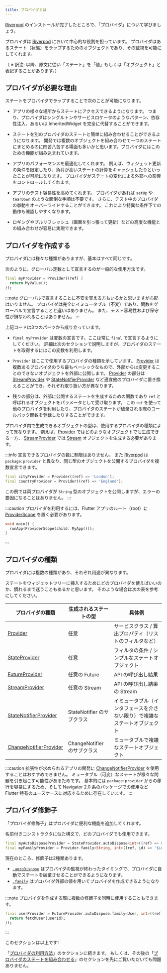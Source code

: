 ```yaml
---
title: プロバイダとは
---
```


[Riverpod] のインストールが完了したところで、「プロバイダ」について学びましょう。

プロバイダは [Riverpod] において中心的な役割を担っています。
プロバイダはあるステート（状態）をラップするためのオブジェクトであり、その監視を可能にしてくれます。

（ ※ 訳注: 以降、原文に従い「ステート」を「値」もしくは「オブジェクト」と表記することがあります。）

## プロバイダが必要な理由

ステートをプロバイダでラップすることで次のことが可能になります。

- アプリの様々な場所からステートにアクセスできるようになります。
  つまり、プロバイダはシングルトンやサービスロケータのようなパターン、依存性注入、あるいは InheritedWidget を完全に代替することができます。

- ステートを別のプロバイダのステートと簡単に組み合わせることができるようになります。
  開発では複数のオブジェクトを組み合わせて一つのステートにまとめるのに四苦八苦する場面も多いかと思います。プロバイダにはこのための機能が組み込まれています。

- アプリのパフォーマンスを最適化してくれます。
  例えば、ウィジェット更新の条件を限定したり、負荷が高いステートの計算をキャッシュしたりといったことが可能になります。
  プロバイダがステートの変化による外部への影響をコントロールしてくれます。

- アプリのテスト容易性を高めてくれます。
  プロバイダがあれば `setUp` や `tearDown` のような面倒な手順は不要です。
  さらに、テスト中のプロバイダの挙動をオーバーライドすることができます。
  これにより特異な条件下での動作も確認しやすくなります。

- ロギングやプルリフレッシュ（画面を引っ張って更新）などの高度な機能との組み合わせが容易に実現できます。

## プロバイダを作成する

プロバイダには様々な種類がありますが、基本はすべて同じです。

次のように、グローバル定数として宣言するのが一般的な使用方法です。

```dart
final myProvider = Provider((ref) {
  return MyValue();
});
```

:::note
グローバルで宣言することに不安を覚える方もいるかと思いますが心配はいりません。
プロバイダは完全にイミュータブル（不変）であり、関数をグローバルで宣言することと違いはありません。
また、テスト容易性および保守性が損なわれることはありません。
:::

上記コードは3つのパーツから成り立っています。

- `final myProvider` は変数の宣言です。ここは常に `final` で宣言するようにしてください。
  詳細は次のセクションで説明しますが、プロバイダのステートを取得するにはこの変数を利用します。

- `Provider` はここで使用するプロバイダの種類を示しています。
  [Provider] は複数あるプロバイダのうち最もベーシックなもので、外部からは変更することのできないオブジェクトを外部に公開します。
  [Provider] の部分は [StreamProvider] や [StateNotifierProvider]
  など適宜他のプロバイダに置き換えることができ、それぞれ取り扱い方が異なります。

- 残りの部分は、外部に公開するステートを生成するための関数であり `ref` と呼ばれるオブジェクトをパラメータとして受け取ります。
  この `ref` を使って他のプロバイダを利用したり、プロバイダのステートが破棄される際のコールバック関数を登録したりすることができます。

プロバイダ内で生成できるオブジェクトの型は、使用するプロバイダの種類によって異なります。
例えば、[Provider] ではどのようなオブジェクトでも生成できる一方、
[StreamProvider] では [Stream] オブジェクトを生成する必要があります。

:::info
宣言できるプロバイダの数に制限はありません。
また [Riverpod] は `package:provider` と異なり、同じ型のオブジェクトを公開するプロバイダを複数宣言できます。

```dart
final cityProvider = Provider((ref) => 'London');
final countryProvider = Provider((ref) => 'England');
```

この例では両プロバイダが `String` 型のオブジェクトを公開しますが、エラーの要因になることはありません。
:::

:::caution
プロバイダを利用するには、Flutter アプリのルート（root）に [ProviderScope] を置く必要があります。

```dart
void main() {
  runApp(ProviderScope(child: MyApp()));
}
```

:::

## プロバイダの種類

プロバイダには複数の種類があり、それぞれ用途が異なります。

ステートをウィジェットツリーに挿入するためにどのプロバイダを使えばいいのか、慣れるまで迷うこともあるかと思います。
そのような場合は次の表を参考にしてください。

| プロバイダの種類            | 生成されるステートの型        | 具体例                                                         |
| ------------------------ | ------------------------- | -------------------------------------------------------------  |
| [Provider]               | 任意                       | サービスクラス / 算出プロパティ（リストのフィルタなど）                |
| [StateProvider]          | 任意                       | フィルタの条件 / シンプルなステートオブジェクト                       |
| [FutureProvider]         | 任意の Future              | API の呼び出し結果                                               |
| [StreamProvider]         | 任意の Stream              | API の呼び出し結果の Stream                                      |
| [StateNotifierProvider]  | StateNotifier のサブクラス  | イミュータブル（インタフェースを介さない限り）で複雑なステートオブジェクト |
| [ChangeNotifierProvider] | ChangeNotifier のサブクラス | ミュータブルで複雑なステートオブジェクト                             |

:::caution
拡張性が求められるアプリの開発に [ChangeNotifierProvider] を使用することはおすすめできません。
ミュータブル（可変）なステートが様々な問題を引き起こす可能性があるためです。
基本的には `package:provider` からの移行を容易にするため、そして Navigator 2.0 系のパッケージでの使用など
Flutter 特有のユースケースに対応するために存在しています。
:::

## プロバイダ修飾子

「プロバイダ修飾子」はプロバイダに便利な機能を追加してくれます。

名前付きコンストラクタに似た構文で、どのプロバイダでも使用できます。

```dart
final myAutoDisposeProvider = StateProvider.autoDispose<int>((ref) => 0);
final myFamilyProvider = Provider.family<String, int>((ref, id) => '$id');
```

現在のところ、修飾子は2種類あります。

- [`.autoDispose`](/docs/concepts/modifiers/auto_dispose) はプロバイダの監視が終わったタイミングで、プロバイダに自動でステートを破棄させることができるようになります。
- [`.family`](/docs/concepts/modifiers/family) はプロバイダ外部の値を用いてプロバイダを作成できるようになります。

:::note
プロバイダを作成する際に複数の修飾子を同時に使用することもできます。

```dart
final userProvider = FutureProvider.autoDispose.family<User, int>((ref, userId) async {
  return fetchUser(userId);
});
```

:::

このセクションは以上です!

「[プロバイダの利用方法](/docs/concepts/reading)」のセクションに続きます。
もしくは、その後の「[プロバイダのステートを組み合わせる](/docs/concepts/combining_providers)」のセクションを先にご覧いただいても問題ありません。

[get_it]: http://pub.dev/packages/get_it
[inheritedwidget]: https://api.flutter.dev/flutter/widgets/InheritedWidget-class.html
[stream]: https://api.dart.dev/stable/2.8.4/dart-async/Stream-class.html
[ondispose]: https://pub.dev/documentation/riverpod/latest/riverpod/Ref/onDispose.html
[riverpod]: https://github.com/rrousselgit/river_pod
[hooks_riverpod]: https://pub.dev/packages/hooks_riverpod
[flutter_riverpod]: https://pub.dev/packages/flutter_riverpod
[flutter_hooks]: https://github.com/rrousselGit/flutter_hooks
[provider]: /docs/providers/provider
[streamprovider]: /docs/providers/stream_provider
[futureprovider]: /docs/providers/future_provider
[stateprovider]: /docs/providers/state_provider
[statenotifierprovider]: /docs/providers/state_notifier_provider
[changenotifierprovider]: https://pub.dev/documentation/flutter_riverpod/latest/flutter_riverpod/ChangeNotifierProvider-class.html

[providerscope]: https://pub.dev/documentation/flutter_riverpod/latest/flutter_riverpod/ProviderScope-class.html
